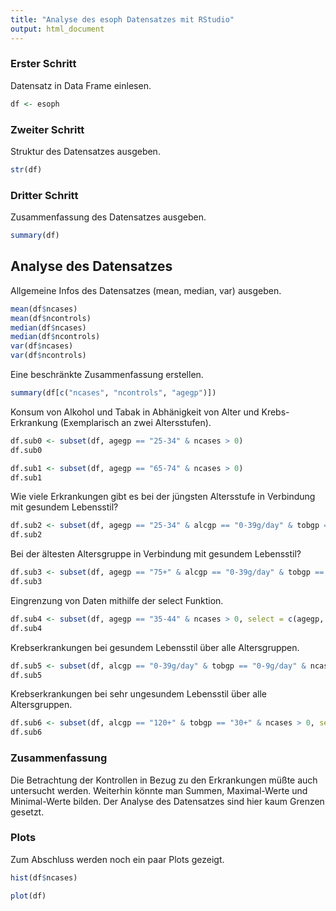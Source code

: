 ```yaml
---
title: "Analyse des esoph Datensatzes mit RStudio"
output: html_document
---
```


### Erster Schritt

Datensatz in Data Frame einlesen.

```r
df <- esoph
```

### Zweiter Schritt

Struktur des Datensatzes ausgeben.

```r
str(df)
```

### Dritter Schritt

Zusammenfassung des Datensatzes ausgeben.

```r
summary(df)
```

## Analyse des Datensatzes

Allgemeine Infos des Datensatzes (mean, median, var) ausgeben.

```r
mean(df$ncases)
mean(df$ncontrols)
median(df$ncases)
median(df$ncontrols)
var(df$ncases)
var(df$ncontrols)
```

Eine beschränkte Zusammenfassung erstellen.
```r
summary(df[c("ncases", "ncontrols", "agegp")])
```

Konsum von Alkohol und Tabak in Abhänigkeit von Alter und Krebs-Erkrankung (Exemplarisch an zwei Altersstufen).

```r
df.sub0 <- subset(df, agegp == "25-34" & ncases > 0)
df.sub0
```

```r
df.sub1 <- subset(df, agegp == "65-74" & ncases > 0)
df.sub1
```
Wie viele Erkrankungen gibt es bei der jüngsten Altersstufe in Verbindung mit gesundem Lebensstil?

```r
df.sub2 <- subset(df, agegp == "25-34" & alcgp == "0-39g/day" & tobgp == "0-9g/day")
df.sub2
```

Bei der ältesten Altersgruppe in Verbindung mit gesundem Lebensstil?

```r
df.sub3 <- subset(df, agegp == "75+" & alcgp == "0-39g/day" & tobgp == "0-9g/day")
df.sub3
```


Eingrenzung von Daten mithilfe der select Funktion.

```r
df.sub4 <- subset(df, agegp == "35-44" & ncases > 0, select = c(agegp, alcgp, tobgp, ncases))
df.sub4
```

Krebserkrankungen bei gesundem Lebensstil über alle Altersgruppen.

```r
df.sub5 <- subset(df, alcgp == "0-39g/day" & tobgp == "0-9g/day" & ncases > 0, select = c(agegp, alcgp, tobgp, ncases))
df.sub5
```

Krebserkrankungen bei sehr ungesundem Lebensstil über alle Altersgruppen.

```r
df.sub6 <- subset(df, alcgp == "120+" & tobgp == "30+" & ncases > 0, select = c(agegp, alcgp, tobgp, ncases))
df.sub6
```

### Zusammenfassung

Die Betrachtung der Kontrollen in Bezug zu den Erkrankungen müßte auch untersucht werden. Weiterhin könnte man Summen, Maximal-Werte und Minimal-Werte bilden. Der Analyse des Datensatzes sind hier kaum Grenzen gesetzt.

### Plots

Zum Abschluss werden noch ein paar Plots gezeigt.

```r
hist(df$ncases)
```
```r
plot(df)
```
